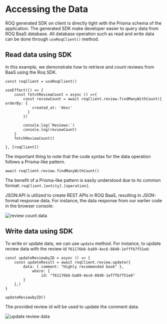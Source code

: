 # Accessing the Data

ROQ generated SDK on client is directly tight with the Prisma schema of the application. 
The generated SDK make developer easier to query data from ROQ BaaS database. All database operation such as read and write data can be done through `useRoqClient()` method.

## Read data using SDK

In this example, we demonstrate how to retrieve and count reviews from BaaS using the Roq SDK. 

```tsx {5,6,7,8}
const roqClient = useRoqClient()

useEffect(() => {
    const fetchReviewCount = async () =>{
	    const reviewCount = await roqClient.review.findManyWithCount({ orderBy: {
		    created_at: 'desc'
		  }
		})	

		console.log(`Reviews:`)
		console.log(reviewCount)
	}
	fetchReviewCount()

}, [roqClient])

```

The important thing to note that the code syntax for the data operation follows a Prisma-like pattern.

```tsx
await roqClient.review.findManyWithCount()
```
The benefit of a Prisma-like pattern is easily understood due to its common format: `roqClient.[entity].[operation]`.

JSON:API is utilized to create REST APIs in ROQ BaaS, resulting in JSON-format response data. For instance, the data response from our earlier code in the browser console:

![review count data](/screenshots/nextjs-read-data-baas.png)

## Write data using SDK

To write or update data, we can use `update` method. For instance, to update review data with the review id `f61176b6-ba89-4ec6-8840-1efffb7f51e6`:

```tsx
const updateReviewbyID = async () => {
    const updateResult = await roqClient.review.update({
	    data: { comment: "Highly recommended book" },
		    where: {
			    id: "f61176b6-ba89-4ec6-8840-1efffb7f51e6"
		}
	},)
}
   
updateReviewbyID()
```
The provided review id will be used to update the comment data.

![update review data](/screenshots/nextjs-write-data-baas.png)


